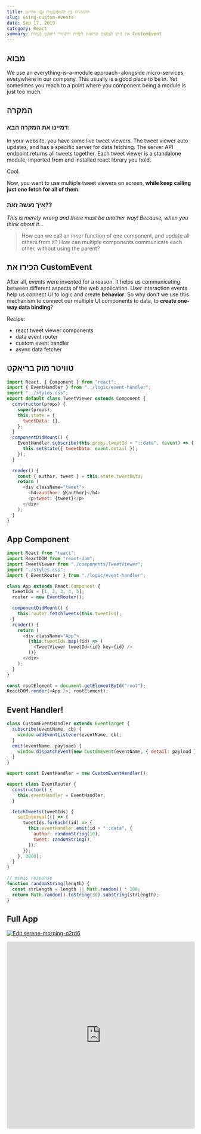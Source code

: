 ```yaml
---
title: תקשורת בין קומפוננטות עם איוונט
slug: using-custom-events
date: Sep 17, 2019
category: React
summary: אין ניתן לצמצם קריאות לשרת ורינדורי ריאקט בעזרת CustomEvent
---
```


## מבוא

We use an everything-is-a-module approach - alongside micro-services everywhere in our company.
This usually is a good place to be in.
Yet sometimes you reach to a point where you component being a module is just too much.

## המקרה

### דמיינו את המקרה הבא:

In your website, you have some live tweet viewers.
The tweet viewer auto updates, and has a specific server for data fetching.
The server API endpoint returns all tweets together.
Each tweet viewer is a standalone module, imported from and installed react library you hold.

Cool.

Now, you want to use multiple tweet viewers on screen, **while keep calling just one fetch for all of them**.

### איך נעשה זאת??

_This is merely wrong and there must be another way!_
_Because, when you think about it…_

> How can we call an inner function of one component, and update all others from it?
> How can multiple components communicate each other, without using the parent?

## הכירו את CustomEvent

After all, events were invented for a reason.
It helps us communicating between different aspects of the web application.
User interaction events help us connect UI to logic and create **behavior**.
So why don't we use this mechanism to connect our multiple UI components to data, to **create one-way data binding**?

Recipe:

- react tweet viewer components
- data event router
- custom event handler
- async data fetcher

## טוויטר מוק בריאקט

```javascript
import React, { Component } from "react";
import { EventHandler } from "../logic/event-handler";
import "../styles.css";
export default class TweetViewer extends Component {
  constructor(props) {
    super(props);
    this.state = {
      tweetData: {},
    };
  }
  componentDidMount() {
    EventHandler.subscribe(this.props.tweetId + "::data", (event) => {
      this.setState({ tweetData: event.detail });
    });
  }

  render() {
    const { author, tweet } = this.state.tweetData;
    return (
      <div className="tweet">
        <h4>auothor: @{author}</h4>
        <p>tweet: {tweet}</p>
      </div>
    );
  }
}
```

## App Component

```javascript
import React from "react";
import ReactDOM from "react-dom";
import TweetViewer from "./components/TweetViewer";
import "./styles.css";
import { EventRouter } from "./logic/event-handler";

class App extends React.Component {
  tweetIds = [1, 2, 3, 4, 5];
  router = new EventRouter();

  componentDidMount() {
    this.router.fetchTweets(this.tweetIds);
  }
  render() {
    return (
      <div className="App">
        {this.tweetIds.map((id) => (
          <TweetViewer tweetId={id} key={id} />
        ))}
      </div>
    );
  }
}

const rootElement = document.getElementById("root");
ReactDOM.render(<App />, rootElement);
```

## Event Handler!

```javascript
class CustomEventHandler extends EventTarget {
  subscribe(eventName, cb) {
    window.addEventListener(eventName, cb);
  }
  emit(eventName, payload) {
    window.dispatchEvent(new CustomEvent(eventName, { detail: payload }));
  }
}

export const EventHandler = new CustomEventHandler();

export class EventRouter {
  constructor() {
    this.eventHandler = EventHandler;
  }

  fetchTweets(tweetIds) {
    setInterval(() => {
      tweetIds.forEach((id) => {
        this.eventHandler.emit(id + "::data", {
          author: randomString(10),
          tweet: randomString(),
        });
      });
    }, 3000);
  }
}

// mimic response
function randomString(length) {
  const strLength = length || Math.random() * 100;
  return Math.random().toString(36).substring(strLength);
}
```

## Full App

[![Edit serene-morning-n2rd6](https://codesandbox.io/static/img/play-codesandbox.svg)](https://codesandbox.io/s/serene-morning-n2rd6?autoresize=1&fontsize=14&hidenavigation=1&theme=dark)

<iframe
  src="https://codesandbox.io/embed/serene-morning-n2rd6?fontsize=14&hidenavigation=1&theme=dark"
  style="width:100%; height:500px; border:0; border-radius: 4px; overflow:hidden;"
  title="serene-morning-n2rd6"
  allow="accelerometer; ambient-light-sensor; camera; encrypted-media; geolocation; gyroscope; hid; microphone; midi; payment; usb; vr; xr-spatial-tracking"
  sandbox="allow-forms allow-modals allow-popups allow-presentation allow-same-origin allow-scripts"
></iframe>
